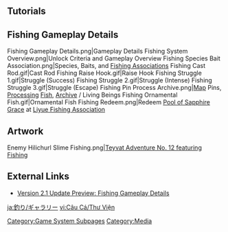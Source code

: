 {{CustomTabs
|tab1 = Overview
|tab2 = Fishing Point
|tab3 = Gallery
}}
==Tutorials==
{{Tutorial|Fishing; Ornamental Fish; Capacities of the Catch; Fishing Line Stabilizer}}

==Fishing Gameplay Details==
<gallery>
Fishing Gameplay Details.png|Gameplay Details
Fishing System Overview.png|Unlock Criteria and Gameplay Overview
Fishing Species Bait Association.png|Species, Baits, and [[Fishing Association]]s
Fishing Cast Rod.gif|Cast Rod
Fishing Raise Hook.gif|Raise Hook
Fishing Struggle 1.gif|Struggle (Success)
Fishing Struggle 2.gif|Struggle (Intense)
Fishing Struggle 3.gif|Struggle (Escape)
Fishing Pin Process Archive.png|[[Map]] Pins, [[Processing]] [[Fish]], [[Archive]] / Living Beings
Fishing Ornamental Fish.gif|Ornamental Fish
Fishing Redeem.png|Redeem [[Pool of Sapphire Grace]] at [[Liyue Fishing Association]]
</gallery>

==Artwork==
<gallery>
Enemy Hilichurl Slime Fishing.png|[https://bbs.mihoyo.com/ys/article/8918097 Teyvat Adventure No. 12 featuring Fishing] <!--2021-08-27-->
</gallery>
<!--
==Guides==
<gallery>

</gallery>
-->
==External Links==
*[https://genshin.hoyoverse.com/en/news/detail/15149 Version 2.1 Update Preview: Fishing Gameplay Details]

[[Category:Game System Subpages]]
[[Category:Media]]

[[ja:釣り/ギャラリー]]
[[vi:Câu Cá/Thư Viện]]
